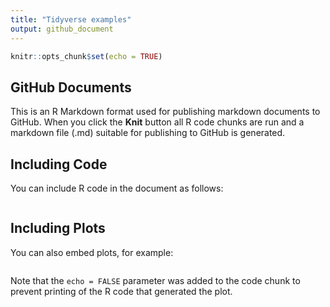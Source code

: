 ```yaml
---
title: "Tidyverse examples"
output: github_document
---
```


```r
knitr::opts_chunk$set(echo = TRUE)
```

## GitHub Documents

This is an R Markdown format used for publishing markdown documents to GitHub. When you click the **Knit** button all R code chunks are run and a markdown file (.md) suitable for publishing to GitHub is generated.

## Including Code

You can include R code in the document as follows:

```r





```

## Including Plots

You can also embed plots, for example:

```r



```

Note that the `echo = FALSE` parameter was added to the code chunk to prevent printing of the R code that generated the plot.
